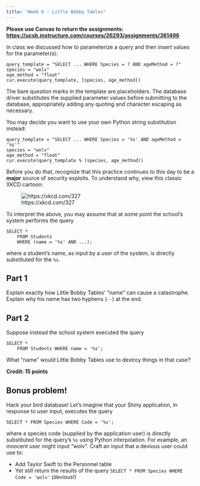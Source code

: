 ```yaml
---
title: "Week 6 - Little Bobby Tables"
---
```


**Please use Canvas to return the assignments: <https://ucsb.instructure.com/courses/26293/assignments/361496>**

In class we discussed how to parameterize a query and then insert values for the parameter(s):

```         
query_template = "SELECT ... WHERE Species = ? AND ageMethod = ?"
species = "wolv"
age_method = "float"
cur.execute(query_template, [species, age_method])
```

The bare question marks in the template are placeholders. The database driver substitutes the supplied parameter values before submitting to the database, appropriately adding any quoting and character escaping as necessary.

You may decide you want to use your own Python string substitution instead:

```         
query_template = "SELECT ... WHERE Species = '%s' AND ageMethod = '%s'"
species = "wolv"
age_method = "float"
cur.execute(query_template % (species, age_method))
```

Before you do that, recognize that this practice continues to this day to be a **major** source of security exploits. To understand why, view this classic XKCD cartoon:

![https://xkcd.com/327](exploits_of_a_mom_2x.png)

To interpret the above, you may assume that at some point the school's system performs the query

```         
SELECT *
    FROM Students
    WHERE (name = '%s' AND ...);
```

where a student's name, as input by a user of the system, is directly substituted for the `%s`.

## Part 1

Explain exactly how Little Bobby Tables' "name" can cause a catastrophe. Explain why his name has two hyphens (`--`) at the end.

## Part 2

Suppose instead the school system executed the query

```         
SELECT *
    FROM Students WHERE name = '%s';
```

What "name" would Little Bobby Tables use to destroy things in that case?

**Credit: 15 points**

## Bonus problem!

Hack your bird database! Let's imagine that your Shiny application, in response to user input, executes the query

```         
SELECT * FROM Species WHERE Code = '%s';
```

where a species code (supplied by the application user) is directly substituted for the query's `%s` using Python interpolation. For example, an innocent user might input "wolv". Craft an input that a devious user could use to:

-   Add Taylor Swift to the Personnel table
-   Yet *still* return the results of the query `SELECT * FROM Species WHERE Code = 'wolv'` (devious!)
